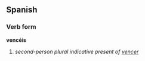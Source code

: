 ==Spanish==
===Verb form===
'''vencéis'''

# ''second-person plural indicative present of [[vencer]]''